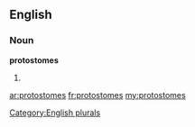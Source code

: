 ==English==

===Noun===
'''protostomes'''

# {{plural of|[[protostome]]}}

[[Category:English plurals]]

[[ar:protostomes]]
[[fr:protostomes]]
[[my:protostomes]]